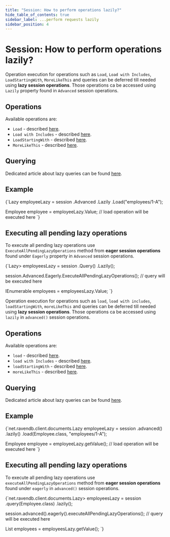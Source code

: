 ---
title: "Session: How to perform operations lazily?"
hide_table_of_contents: true
sidebar_label: ...perform requests lazily
sidebar_position: 4
---




# Session: How to perform operations lazily?
<LanguageSwitcher supportedLanguages={supportedLanguages} />
<LanguageContent language="csharp">


Operation execution for operations such as `Load`, `Load with Includes`, `LoadStartingWith`, `MoreLikeThis` and queries can be deferred till needed using **lazy session operations**. Those operations ca be accessed using `Lazily` property found in `Advanced` session operations.

## Operations

Available operations are:

- `Load` - described [here](../../../client-api/session/loading-entities.mdx#load).
- `Load with Includes` - described [here](../../../client-api/session/loading-entities.mdx#load-with-includes).
- `LoadStartingWith` - described [here](../../../client-api/session/loading-entities.mdx#loadstartingwith).
- `MoreLikeThis` - described [here](../../../client-api/session/how-to/use-morelikethis.mdx).

## Querying

Dedicated article about lazy queries can be found [here](../../../client-api/session/querying/how-to-perform-queries-lazily.mdx).

## Example

<TabItem value="lazy_1" label="lazy_1">
<CodeBlock language="csharp">
{`Lazy<Employee> employeeLazy = session
	.Advanced
	.Lazily
	.Load<Employee>("employees/1-A");

Employee employee = employeeLazy.Value; // load operation will be executed here
`}
</CodeBlock>
</TabItem>

## Executing all pending lazy operations

To execute all pending lazy operations use `ExecuteAllPendingLazyOperations` method from **eager session operations** found under `Eagerly` property in `Advanced` session operations.

<TabItem value="lazy_2" label="lazy_2">
<CodeBlock language="csharp">
{`Lazy<IEnumerable<Employee>> employeesLazy = session
	.Query<Employee>()
	.Lazily();

session.Advanced.Eagerly.ExecuteAllPendingLazyOperations(); // query will be executed here

IEnumerable<Employee> employees = employeesLazy.Value;
`}
</CodeBlock>
</TabItem>


</LanguageContent>
<LanguageContent language="java">


Operation execution for operations such as `load`, `load with includes`, `loadStartingWith`, `moreLikeThis` and queries can be deferred till needed using **lazy session operations**. Those operations ca be accessed using `lazily` in `advanced()` session operations.

## Operations

Available operations are:

- `load` - described [here](../../../client-api/session/loading-entities.mdx#load).
- `load with Includes` - described [here](../../../client-api/session/loading-entities.mdx#load-with-includes).
- `loadStartingWith` - described [here](../../../client-api/session/loading-entities.mdx#loadstartingwith).
- `moreLikeThis` - described [here](../../../client-api/session/how-to/use-morelikethis.mdx).

## Querying

Dedicated article about lazy queries can be found [here](../../../client-api/session/querying/how-to-perform-queries-lazily.mdx).

## Example

<TabItem value="lazy_1" label="lazy_1">
<CodeBlock language="java">
{`net.ravendb.client.documents.Lazy<Employee> employeeLazy = session
    .advanced()
    .lazily()
    .load(Employee.class, "employees/1-A");

Employee employee = employeeLazy.getValue(); // load operation will be executed here
`}
</CodeBlock>
</TabItem>

## Executing all pending lazy operations

To execute all pending lazy operations use `executeAllPendingLazyOperations` method from **eager session operations** found under `eagerly` in `advanced()` session operations.

<TabItem value="lazy_2" label="lazy_2">
<CodeBlock language="java">
{`net.ravendb.client.documents.Lazy<List<Employee>> employeesLazy = session
    .query(Employee.class)
    .lazily();

session.advanced().eagerly().executeAllPendingLazyOperations(); // query will be executed here

List<Employee> employees = employeesLazy.getValue();
`}
</CodeBlock>
</TabItem>


</LanguageContent>

<!---
- [How to perform queries lazily?](../querying/how-to-perform-queries-lazily)

-->